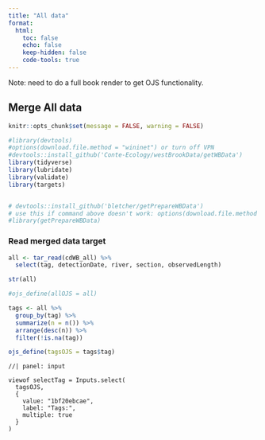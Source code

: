 ```yaml
---
title: "All data"
format:
  html:
    toc: false
    echo: false
    keep-hidden: false
    code-tools: true
---
```


Note: need to do a full book render to get OJS functionality.

## Merge All data

```r
knitr::opts_chunk$set(message = FALSE, warning = FALSE)
```

```r
#library(devtools)
#options(download.file.method = "wininet") or turn off VPN
#devtools::install_github('Conte-Ecology/westBrookData/getWBData')
library(tidyverse)
library(lubridate)
library(validate)
library(targets)


# devtools::install_github('bletcher/getPrepareWBData')
# use this if command above doesn't work: options(download.file.method = "wininet")
#library(getPrepareWBData)
```

### Read merged data target

```r

all <- tar_read(cdWB_all) %>%
  select(tag, detectionDate, river, section, observedLength)

str(all)

#ojs_define(allOJS = all)
```

```r
tags <- all %>%
  group_by(tag) %>%
  summarize(n = n()) %>%
  arrange(desc(n)) %>%
  filter(!is.na(tag))

ojs_define(tagsOJS = tags$tag)
```

```ojs
//| panel: input

viewof selectTag = Inputs.select(
  tagsOJS,
  {
    value: "1bf20ebcae",
    label: "Tags:",
    multiple: true
  }
)

```



